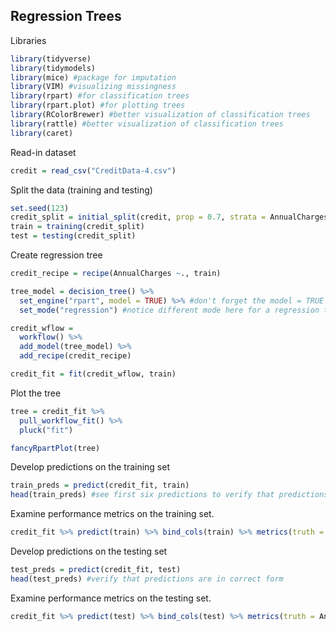 ## Regression Trees

Libraries  
```r
library(tidyverse)
library(tidymodels)
library(mice) #package for imputation
library(VIM) #visualizing missingness
library(rpart) #for classification trees
library(rpart.plot) #for plotting trees
library(RColorBrewer) #better visualization of classification trees
library(rattle) #better visualization of classification trees
library(caret)
```

Read-in dataset  
```r
credit = read_csv("CreditData-4.csv")
```

Split the data (training and testing)  
```r
set.seed(123)
credit_split = initial_split(credit, prop = 0.7, strata = AnnualCharges) #70% in training
train = training(credit_split)
test = testing(credit_split)
```

Create regression tree  
```r
credit_recipe = recipe(AnnualCharges ~., train)

tree_model = decision_tree() %>% 
  set_engine("rpart", model = TRUE) %>% #don't forget the model = TRUE flag
  set_mode("regression") #notice different mode here for a regression tree

credit_wflow = 
  workflow() %>% 
  add_model(tree_model) %>% 
  add_recipe(credit_recipe)

credit_fit = fit(credit_wflow, train)
```

Plot the tree  
```r
tree = credit_fit %>% 
  pull_workflow_fit() %>% 
  pluck("fit")

fancyRpartPlot(tree)
```

Develop predictions on the training set
```r
train_preds = predict(credit_fit, train)
head(train_preds) #see first six predictions to verify that predictions are in correct form 
```
Examine performance metrics on the training set.  
```r
credit_fit %>% predict(train) %>% bind_cols(train) %>% metrics(truth = AnnualCharges, estimate = .pred)
```

Develop predictions on the testing set
```r
test_preds = predict(credit_fit, test)
head(test_preds) #verify that predictions are in correct form
```

Examine performance metrics on the testing set.  
```r
credit_fit %>% predict(test) %>% bind_cols(test) %>% metrics(truth = AnnualCharges, estimate = .pred)
```


